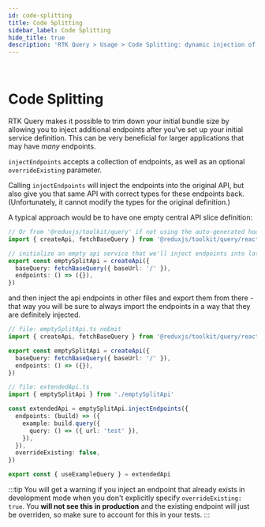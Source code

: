 ```yaml
---
id: code-splitting
title: Code Splitting
sidebar_label: Code Splitting
hide_title: true
description: 'RTK Query > Usage > Code Splitting: dynamic injection of endpoints'
---
```


&nbsp;

# Code Splitting

RTK Query makes it possible to trim down your initial bundle size by allowing you to inject additional endpoints after you've set up your initial service definition. This can be very beneficial for larger applications that may have _many_ endpoints.

`injectEndpoints` accepts a collection of endpoints, as well as an optional `overrideExisting` parameter.

Calling `injectEndpoints` will inject the endpoints into the original API, but also give you that same API with correct types for these endpoints back. (Unfortunately, it cannot modify the types for the original definition.)

A typical approach would be to have one empty central API slice definition:

```ts title="Basic setup"
// Or from '@reduxjs/toolkit/query' if not using the auto-generated hooks
import { createApi, fetchBaseQuery } from '@reduxjs/toolkit/query/react'

// initialize an empty api service that we'll inject endpoints into later as needed
export const emptySplitApi = createApi({
  baseQuery: fetchBaseQuery({ baseUrl: '/' }),
  endpoints: () => ({}),
})
```

and then inject the api endpoints in other files and export them from there - that way you will be sure to always import the endpoints in a way that they are definitely injected.

```ts title="Injecting & exporting additional endpoints"
// file: emptySplitApi.ts noEmit
import { createApi, fetchBaseQuery } from '@reduxjs/toolkit/query/react'

export const emptySplitApi = createApi({
  baseQuery: fetchBaseQuery({ baseUrl: '/' }),
  endpoints: () => ({}),
})

// file: extendedApi.ts
import { emptySplitApi } from './emptySplitApi'

const extendedApi = emptySplitApi.injectEndpoints({
  endpoints: (build) => ({
    example: build.query({
      query: () => ({ url: 'test' }),
    }),
  }),
  overrideExisting: false,
})

export const { useExampleQuery } = extendedApi
```

:::tip
You will get a warning if you inject an endpoint that already exists in development mode when you don't explicitly specify `overrideExisting: true`. You **will not see this in production** and the existing endpoint will just be overriden, so make sure to account for this in your tests.
:::
